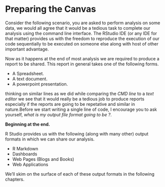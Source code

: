 # Preparing the Canvas

Consider the following scenario, you are asked to perform analysis on some data, we would all agree that it would be a tedious task to complete our analysis using the command line interface. The RStudio IDE (or any IDE for that matter) provides us with the freedom to reproduce the execution of our code sequentially to be executed on someone else along with host of other important advantage.

Now as it happens at the end of most analysis we are required to produce a report to be shared. This report in general takes one of the following forms.

- A Spreadsheet.
- A text document.
- A powerpoint presentation.

thinking on similar lines as we did while comparing the *CMD line* to a *text editor* we see that it would really be a tedious job to produce reports especially if the reports are going to be repetative and similar in nature.Before we start writing a single line of code, I encourage you to ask yourself, *what is my output file format going to be ?*.

**Beginning at the end.**

R Studio provides us with the following (along with many other) output formats in which we can share our analysis.

- R Markdown
- Dashboards
- Web Pages (Blogs and Books)
- Web Applications

We'll skim on the surface of each of these output formats in the following chapters.
